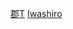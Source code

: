 {{Navbox
|name = 岩代國的郡
|state = {{{state|autocollapse}}}
|titlestyle = background:#efefef;
|title = [[岩代國]]的[[郡]]
|imageleft =
|image =
|bodystyle = background:#f9f9f9;
|groupstyle = background:#efefef;vertical-align:top;padding:0.125em 0.25em;
|liststyle = width:auto;
|oddstyle = background:#fcfcfc;
|evenstyle =
|list1 = [[岩瀨郡]] &#124; [[會津郡]] &#124; [[耶麻郡]] &#124; [[安積郡]] &#124; [[安達郡]] &#124; [[大沼郡]] &#124; [[河沼郡]] &#124; [[信夫郡]] &#124; [[伊達郡]]
}}<noinclude>
[[Category:岩代國|郡T]]
[[Category:日本令制國行政區劃模板|Iwashiro ]]
</noinclude>